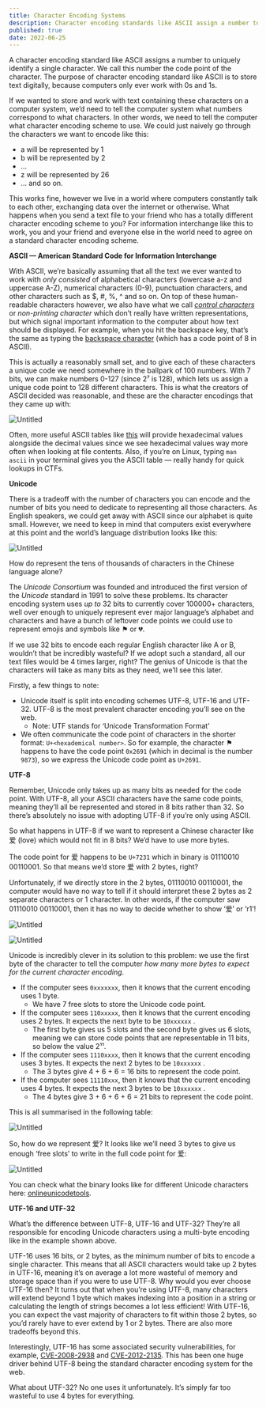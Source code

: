 ```yaml
---
title: Character Encoding Systems
description: Character encoding standards like ASCII assign a number to uniquely identify a single character.
published: true
date: 2022-06-25
---
```


A character encoding standard like ASCII assigns a number to uniquely identify a single character. We call this number the code point of the character. The purpose of character encoding standard like ASCII is to store text digitally, because computers only ever work with 0s and 1s.

If we wanted to store and work with text containing these characters on a computer system, we’d need to tell the computer system what numbers correspond to what characters. In other words, we need to tell the computer what character encoding scheme to use. We could just naively go through the characters we want to encode like this:

* a will be represented by 1
* b will be represented by 2
* ...
* z will be represented by 26
* ... and so on.

This works fine, however we live in a world where computers constantly talk to each other, exchanging data over the internet or otherwise. What happens when you send a text file to your friend who has a totally different character encoding scheme to you? For information interchange like this to work, you and your friend and everyone else in the world need to agree on a standard character encoding scheme. 

**ASCII — American Standard Code for Information Interchange**

With ASCII, we’re basically assuming that all the text we ever wanted to work with *only consisted* of alphabetical characters (lowercase a-z and uppercase A-Z), numerical characters (0-9), punctuation characters, and other characters such as $, #, %, ^ and so on. On top of these human-readable characters however, we also have what we call *[control characters](https://en.wikipedia.org/wiki/Control_character)* or *non-printing character* which don’t really have written representations, but which signal important information to the computer about how text should be displayed. For example, when you hit the backspace key, that’s the same as typing the [backspace character](https://en.wikipedia.org/wiki/Backspace) (which has a code point of 8 in ASCII).

This is actually a reasonably small set, and to give each of these characters a unique code we need somewhere in the ballpark of 100 numbers. With 7 bits, we can make numbers 0-127 (since 2⁷ is 128), which lets us assign a unique code point to 128 different characters. This is what the creators of ASCII decided was reasonable, and these are the character encodings that they came up with:

![Untitled](https://s3.us-west-2.amazonaws.com/secure.notion-static.com/4572f404-cf6f-422a-8da2-65b624592962/Untitled.png?X-Amz-Algorithm=AWS4-HMAC-SHA256&X-Amz-Content-Sha256=UNSIGNED-PAYLOAD&X-Amz-Credential=AKIAT73L2G45EIPT3X45%2F20220410%2Fus-west-2%2Fs3%2Faws4_request&X-Amz-Date=20220410T013504Z&X-Amz-Expires=86400&X-Amz-Signature=2a17fc0091953ab57c8e7bf4309a6877bea4ae0dd60a80ffc03543c0009324bc&X-Amz-SignedHeaders=host&response-content-disposition=filename%20%3D%22Untitled.png%22&x-id=GetObject)

Often, more useful ASCII tables like [this](https://www.rapidtables.com/code/text/ascii-table.html) will provide hexadecimal values alongside the decimal values since we see hexadecimal values way more often when looking at file contents. Also, if you’re on Linux, typing `man ascii` in your terminal gives you the ASCII table — really handy for quick lookups in CTFs.

**Unicode**

There is a tradeoff with the number of characters you can encode and the number of bits you need to dedicate to representing all those characters. As English speakers, we could get away with ASCII since our alphabet is quite small. However, we need to keep in mind that computers exist everywhere at this point and the world’s language distribution looks like this:

![Untitled](https://s3.us-west-2.amazonaws.com/secure.notion-static.com/89ebef89-a38f-4762-b79c-e5a4b77f1e50/Untitled.png?X-Amz-Algorithm=AWS4-HMAC-SHA256&X-Amz-Content-Sha256=UNSIGNED-PAYLOAD&X-Amz-Credential=AKIAT73L2G45EIPT3X45%2F20220410%2Fus-west-2%2Fs3%2Faws4_request&X-Amz-Date=20220410T013514Z&X-Amz-Expires=86400&X-Amz-Signature=2d079ab3b662611931228fd5f691e8b67676e6f2853b87259655ddcff3245f34&X-Amz-SignedHeaders=host&response-content-disposition=filename%20%3D%22Untitled.png%22&x-id=GetObject)

How do represent the tens of thousands of characters in the Chinese language alone? 

The *Unicode Consortium* was founded and introduced the first version of the *Unicode* standard in 1991 to solve these problems. Its character encoding system uses *up to* 32 bits to currently cover 100000+ characters, well over enough to uniquely represent ever major language’s alphabet and characters and have a bunch of leftover code points we could use to represent emojis and symbols like ⚑ or 💔.

If we use 32 bits to encode each regular English character like A or B, wouldn’t that be incredibly wasteful? If we adopt such a standard, all our text files would be 4 times larger, right? The genius of Unicode is that the characters will take as many bits as they need, we’ll see this later.

Firstly, a few things to note:

* Unicode itself is split into encoding schemes UTF-8, UTF-16 and UTF-32. UTF-8 is the most prevalent character encoding you’ll see on the web.
    - Note: UTF stands for ‘Unicode Transformation Format’
* We often communicate the code point of characters in the shorter format: `U+<hexademical number>`. So for example, the character ⚑ happens to have the code point `0x2691` (which in decimal is the number `9873`), so we express the Unicode code point as `U+2691`.

**UTF-8**

Remember, Unicode only takes up as many bits as needed for the code point. With UTF-8, all your ASCII characters have the same code points, meaning they’ll all be represented and stored in 8 bits rather than 32. So there’s absolutely no issue with adopting UTF-8 if you’re only using ASCII.

So what happens in UTF-8 if we want to represent a Chinese character like 爱 (love) which would not fit in 8 bits? We’d have to use more bytes.

The code point for 爱 happens to be `U+7231` which in binary is 01110010 00110001. So that means we’d store 爱 with 2 bytes, right? 

Unfortunately, if we directly store in the 2 bytes, 01110010 00110001, the computer would have no way to tell if it should interpret these 2 bytes as 2 separate characters or 1 character. In other words, if the computer saw 01110010 00110001, then it has no way to decide whether to show ‘爱’ or ‘r1’!

![Untitled](https://s3.us-west-2.amazonaws.com/secure.notion-static.com/0cbc1fd9-dc93-4f76-98fb-52407f1f45b8/Untitled.png?X-Amz-Algorithm=AWS4-HMAC-SHA256&X-Amz-Content-Sha256=UNSIGNED-PAYLOAD&X-Amz-Credential=AKIAT73L2G45EIPT3X45%2F20220410%2Fus-west-2%2Fs3%2Faws4_request&X-Amz-Date=20220410T013535Z&X-Amz-Expires=86400&X-Amz-Signature=81939fb389f26e548dcee8476247c543d459c3b2a82633bf87b1be434cfb6ab6&X-Amz-SignedHeaders=host&response-content-disposition=filename%20%3D%22Untitled.png%22&x-id=GetObject)

![Untitled](https://s3.us-west-2.amazonaws.com/secure.notion-static.com/9c45d6d3-4b17-4e9f-99ac-b49933dbcad6/Untitled.png?X-Amz-Algorithm=AWS4-HMAC-SHA256&X-Amz-Content-Sha256=UNSIGNED-PAYLOAD&X-Amz-Credential=AKIAT73L2G45EIPT3X45%2F20220410%2Fus-west-2%2Fs3%2Faws4_request&X-Amz-Date=20220410T013537Z&X-Amz-Expires=86400&X-Amz-Signature=ea3723b6b852c68b7688e759cb5f80b9ed8f0d2848802f559f354e5183db4f0e&X-Amz-SignedHeaders=host&response-content-disposition=filename%20%3D%22Untitled.png%22&x-id=GetObject)

Unicode is incredibly clever in its solution to this problem: we use the first byte of the character to tell the computer *how many more bytes to expect for the current character encoding*.

* If the computer sees `0xxxxxxx`, then it knows that the current encoding uses 1 byte.
    - We have 7 free slots to store the Unicode code point.
* If the computer sees `110xxxxx`, then it knows that the current encoding uses 2 bytes.
It expects the next byte to be `10xxxxxx` .
    - The first byte gives us 5 slots and the second byte gives us 6 slots, meaning we can store code points that are representable in 11 bits, so below the value 2¹¹.
* If the computer sees `1110xxxx`, then it knows that the current encoding uses 3 bytes.
It expects the next 2 bytes to be `10xxxxxx` .
    - The 3 bytes give 4 + 6 + 6 = 16 bits to represent the code point.
* If the computer sees `11110xxx`, then it knows that the current encoding uses 4 bytes.
It expects the next 3 bytes to be `10xxxxxx` .
    - The 4 bytes give 3 + 6 + 6 + 6 = 21 bits to represent the code point.

This is all summarised in the following table:

![Untitled](https://s3.us-west-2.amazonaws.com/secure.notion-static.com/10a94c4f-2a77-405c-90f8-27ce7084ae50/Untitled.png?X-Amz-Algorithm=AWS4-HMAC-SHA256&X-Amz-Content-Sha256=UNSIGNED-PAYLOAD&X-Amz-Credential=AKIAT73L2G45EIPT3X45%2F20220410%2Fus-west-2%2Fs3%2Faws4_request&X-Amz-Date=20220410T013546Z&X-Amz-Expires=86400&X-Amz-Signature=002a8944517e65c7ffea2175a72000487876dc0f2b2d8cce751a0585016e1cd7&X-Amz-SignedHeaders=host&response-content-disposition=filename%20%3D%22Untitled.png%22&x-id=GetObject)

So, how do we represent 爱? It looks like we’ll need 3 bytes to give us enough ‘free slots’ to write in the full code point for 爱:

![Untitled](https://s3.us-west-2.amazonaws.com/secure.notion-static.com/ac25f8ea-b0f6-4f36-9415-43e40775bd04/Untitled.png?X-Amz-Algorithm=AWS4-HMAC-SHA256&X-Amz-Content-Sha256=UNSIGNED-PAYLOAD&X-Amz-Credential=AKIAT73L2G45EIPT3X45%2F20220410%2Fus-west-2%2Fs3%2Faws4_request&X-Amz-Date=20220410T013548Z&X-Amz-Expires=86400&X-Amz-Signature=b418819c63dc187859822d47c3dabab768dadd447727eddce794a12163077c4c&X-Amz-SignedHeaders=host&response-content-disposition=filename%20%3D%22Untitled.png%22&x-id=GetObject)

You can check what the binary looks like for different Unicode characters here: [onlineunicodetools](https://onlineunicodetools.com/convert-unicode-to-binary).

**UTF-16 and UTF-32**

What’s the difference between UTF-8, UTF-16 and UTF-32? They’re all responsible for encoding Unicode characters using a multi-byte encoding like in the example shown above.

UTF-16 uses 16 bits, or 2 bytes, as the minimum number of bits to encode a single character. This means that all ASCII characters would take up 2 bytes in UTF-16, meaning it’s on average a lot more wasteful of memory and storage space than if you were to use UTF-8. Why would you ever choose UTF-16 then? It turns out that when you’re using UTF-8, many characters will extend beyond 1 byte which makes indexing into a position in a string or calculating the length of strings becomes a lot less efficient! With UTF-16, you can expect the vast majority of characters to fit within those 2 bytes, so you’d rarely have to ever extend by 1 or 2 bytes. There are also more tradeoffs beyond this.

Interestingly, UTF-16 has some associated security vulnerabilities, for example, [CVE-2008-2938](https://cve.mitre.org/cgi-bin/cvename.cgi?name=CVE-2008-2938) and [CVE-2012-2135](https://cve.mitre.org/cgi-bin/cvename.cgi?name=CVE-2012-2135). This has been one huge driver behind UTF-8 being the standard character encoding system for the web.

What about UTF-32? No one uses it unfortunately. It’s simply far too wasteful to use 4 bytes for everything.

